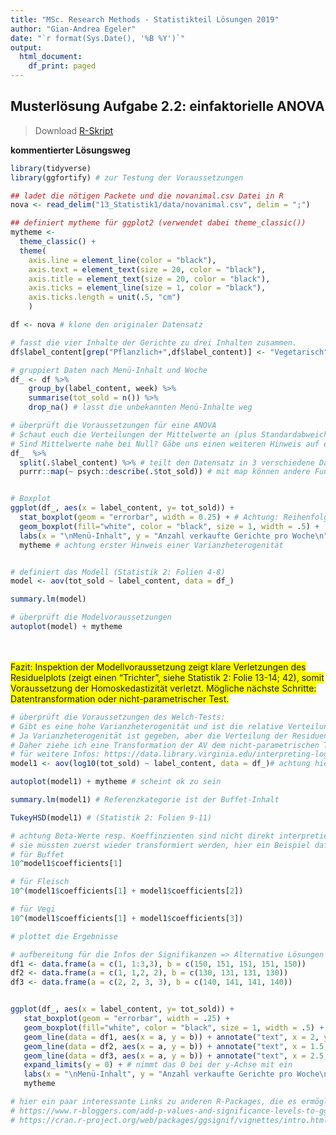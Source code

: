 ```yaml
---
title: "MSc. Research Methods - Statistikteil Lösungen 2019"
author: "Gian-Andrea Egeler"
date: "`r format(Sys.Date(), '%B %Y')`"
output:
  html_document:
    df_print: paged
---
```


## Musterlösung Aufgabe 2.2: einfaktorielle ANOVA

>Download [R-Skript]("14_Statistik2/RFiles/solution_stat2.2.R")

**kommentierter Lösungsweg**

```r

library(tidyverse)
library(ggfortify) # zur Testung der Voraussetzungen

## ladet die nötigen Packete und die novanimal.csv Datei in R
nova <- read_delim("13_Statistik1/data/novanimal.csv", delim = ";")

## definiert mytheme für ggplot2 (verwendet dabei theme_classic())
mytheme <- 
  theme_classic() + 
  theme(
    axis.line = element_line(color = "black"), 
    axis.text = element_text(size = 20, color = "black"), 
    axis.title = element_text(size = 20, color = "black"), 
    axis.ticks = element_line(size = 1, color = "black"), 
    axis.ticks.length = unit(.5, "cm")
    )


```



```r

df <- nova # klone den originaler Datensatz

# fasst die vier Inhalte der Gerichte zu drei Inhalten zusammen.
df$label_content[grep("Pflanzlich+",df$label_content)] <- "Vegetarisch" 

# gruppiert Daten nach Menü-Inhalt und Woche
df_ <- df %>%
    group_by(label_content, week) %>% 
    summarise(tot_sold = n()) %>%
    drop_na() # lasst die unbekannten Menü-Inhalte weg

# überprüft die Voraussetzungen für eine ANOVA
# Schaut euch die Verteilungen der Mittelwerte an (plus Standardabweichungen)
# Sind Mittelwerte nahe bei Null? Gäbe uns einen weiteren Hinweis auf eine spezielle Binomail-Verteilung (vgl. Statistik 4, FOlie 17)
df_  %>% 
  split(.$label_content) %>% # teilt den Datensatz in 3 verschiedene Datensätze auf
  purrr::map(~ psych::describe(.$tot_sold)) # mit map können andere Funktionen auf den Datensatz angewendet werden (ähnliche Funktion ist aggregate)


# Boxplot
ggplot(df_, aes(x = label_content, y= tot_sold)) + 
  stat_boxplot(geom = "errorbar", width = 0.25) + # Achtung: Reihenfolge spielt hier eine Rolle!
  geom_boxplot(fill="white", color = "black", size = 1, width = .5) +
  labs(x = "\nMenü-Inhalt", y = "Anzahl verkaufte Gerichte pro Woche\n") + 
  mytheme # achtung erster Hinweis einer Varianzheterogenität


# definiert das Modell (Statistik 2: Folien 4-8)
model <- aov(tot_sold ~ label_content, data = df_)

summary.lm(model)

# überprüft die Modelvoraussetzungen
autoplot(model) + mytheme 

```
<br>  
<span style="background-color: #FFFF00">Fazit: Inspektion der Modellvoraussetzung zeigt klare Verletzungen des Residuelplots (zeigt einen "Trichter", siehe Statistik 2: Folie 13-14; 42), somit Voraussetzung der Homoskedastizität verletzt. Mögliche nächste Schritte: Datentransformation oder nicht-parametrischer Test.</span>
<br>
```r

# überprüft die Voraussetzungen des Welch-Tests:
# Gibt es eine hohe Varianzheterogenität und ist die relative Verteilung der Residuen gegeben? (siehe Folien Statistik 2: Folie 18)
# Ja Varianzheterogenität ist gegeben, aber die Verteilung der Residuen folgt einem "Trichter", also keiner "normalen/symmetrischen" Verteilung um 0 (siehe Folien Statistik 2: Folie 42)
# Daher ziehe ich eine Transformation der AV dem nicht-parametrischen Test vor
# für weitere Infos: https://data.library.virginia.edu/interpreting-log-transformations-in-a-linear-model/
model1 <- aov(log10(tot_sold) ~ label_content, data = df_)# achtung hier log10, bei Rücktransformation achten

autoplot(model1) + mytheme # scheint ok zu sein

summary.lm(model1) # Referenzkategorie ist der Buffet-Inhalt

TukeyHSD(model1) # (Statistik 2: Folien 9-11)

# achtung Beta-Werte resp. Koeffinzienten sind nicht direkt interpretierbar
# sie müssten zuerst wieder transformiert werden, hier ein Beispiel dafür:
# für Buffet
10^model1$coefficients[1]

# für Fleisch
10^(model1$coefficients[1] + model1$coefficients[2])

# für Vegi
10^(model1$coefficients[1] + model1$coefficients[3])
```


```r

# plottet die Ergebnisse

# aufbereitung für die Infos der Signifikanzen => Alternative Lösungen findet ihr in der Musterlösung 2.3S
df1 <- data.frame(a = c(1, 1:3,3), b = c(150, 151, 151, 151, 150)) 
df2 <- data.frame(a = c(1, 1,2, 2), b = c(130, 131, 131, 130))
df3 <- data.frame(a = c(2, 2, 3, 3), b = c(140, 141, 141, 140))


ggplot(df_, aes(x = label_content, y= tot_sold)) +
   stat_boxplot(geom = "errorbar", width = .25) +
   geom_boxplot(fill="white", color = "black", size = 1, width = .5) + 
   geom_line(data = df1, aes(x = a, y = b)) + annotate("text", x = 2, y = 152, label = "***", size = 8) + # aus der Information aus dem Tukey Test von oben: Buffet-Vegetarisch
   geom_line(data = df2, aes(x = a, y = b)) + annotate("text", x = 1.5, y = 132, label = "***", size = 8) + # Buffet - Fleisch
   geom_line(data = df3, aes(x = a, y = b)) + annotate("text", x = 2.5, y = 142, label = "**", size = 8)+ # Fleisch - Vegetarisch
   expand_limits(y = 0) + # nimmt das 0 bei der y-Achse mit ein
   labs(x = "\nMenü-Inhalt", y = "Anzahl verkaufte Gerichte pro Woche\n") +
   mytheme 

# hier ein paar interessante Links zu anderen R-Packages, die es ermöglichen signifikante Ergebniss in den Plot zu integrieren
# https://www.r-bloggers.com/add-p-values-and-significance-levels-to-ggplots/
# https://cran.r-project.org/web/packages/ggsignif/vignettes/intro.html
  
   
```

<!-- -------- -->
<!-- letztes Update `r Sys.Date()`, gian-andrea.egeler@zhaw.ch -->
